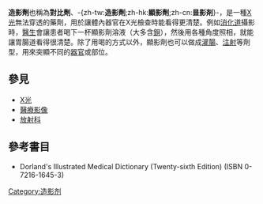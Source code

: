 {{medical}}
{{noteTA
|T=zh-tw:顯影劑; zh-hk:造影劑; zh-cn:造影剂;
|1=zh-tw:顯影劑; zh-hk:造影劑; zh-cn:造影剂;
}}

'''造影劑'''也稱為'''對比劑'''、-{zh-tw:'''造影劑''';zh-hk:'''顯影劑''';zh-cn:'''㫫影剤'''}-，是一種[[X光|X光]]無法穿透的藥劑，用於讓體內器官在X光檢查時能看得更清楚。例如[[消化道|消化道]]攝影時，[[醫生|醫生]]會讓患者喝下一杯顯影劑溶液（大多含[[鋇|鋇]]），然後用各種角度照相，就能讓胃腸道看得很清楚。除了用喝的方式以外，顯影劑也可以做成[[灌腸|灌腸]]、[[注射|注射]]等劑型，用來突顯不同的[[器官|器官]]或部位。

==參見==
*[[X光|X光]]
*[[醫療影像|醫療影像]]
*[[放射科|放射科]]

==參考書目==
*Dorland's Illustrated Medical Dictionary (Twenty-sixth Edition)  (ISBN 0-7216-1645-3)

{{解剖学治疗学及化学分类系统}}
{{造影剂}}

{{Authority control}}
[[Category:造影剂|Category:造影剂]]